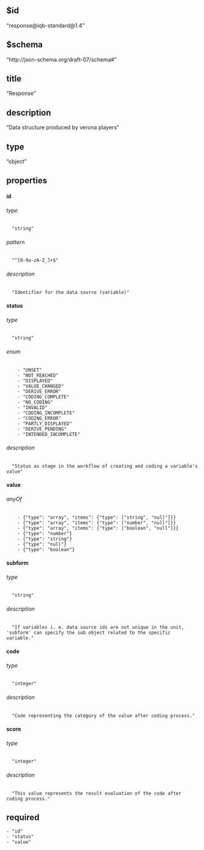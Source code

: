 ## $id 
  "response@iqb-standard@1.4"

## $schema 
  "http://json-schema.org/draft-07/schema#"

## title 
  "Response"

## description 
  "Data structure produced by verona players"

## type 
  "object"

## properties 
#### id 
###### type 
      "string"

###### pattern 
      "^[0-9a-zA-Z_]+$"

###### description 
      "Identifier for the data source (variable)"

#### status 
###### type 
      "string"

###### enum 
        - "UNSET"
        - "NOT_REACHED"
        - "DISPLAYED"
        - "VALUE_CHANGED"
        - "DERIVE_ERROR"
        - "CODING_COMPLETE"
        - "NO_CODING"
        - "INVALID"
        - "CODING_INCOMPLETE"
        - "CODING_ERROR"
        - "PARTLY_DISPLAYED"
        - "DERIVE_PENDING"
        - "INTENDED_INCOMPLETE"
###### description 
      "Status as stage in the workflow of creating and coding a variable's value"

#### value 
###### anyOf 
        - {"type": "array", "items": {"type": ["string", "null"]}}
        - {"type": "array", "items": {"type": ["number", "null"]}}
        - {"type": "array", "items": {"type": ["boolean", "null"]}}
        - {"type": "number"}
        - {"type": "string"}
        - {"type": "null"}
        - {"type": "boolean"}
#### subform 
###### type 
      "string"

###### description 
      "If variables i. e. data source ids are not unique in the unit, 'subform' can specify the sub object related to the specific variable."

#### code 
###### type 
      "integer"

###### description 
      "Code representing the category of the value after coding process."

#### score 
###### type 
      "integer"

###### description 
      "This value represents the result evaluation of the code after coding process."

## required 
    - "id"
    - "status"
    - "value"
